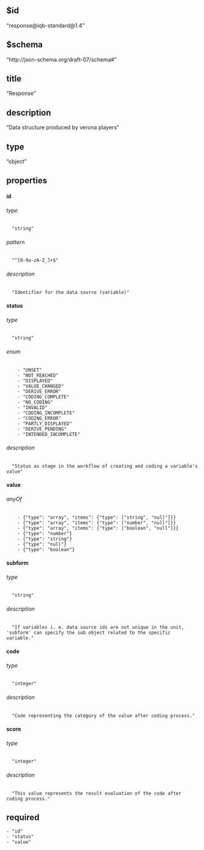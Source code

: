 ## $id 
  "response@iqb-standard@1.4"

## $schema 
  "http://json-schema.org/draft-07/schema#"

## title 
  "Response"

## description 
  "Data structure produced by verona players"

## type 
  "object"

## properties 
#### id 
###### type 
      "string"

###### pattern 
      "^[0-9a-zA-Z_]+$"

###### description 
      "Identifier for the data source (variable)"

#### status 
###### type 
      "string"

###### enum 
        - "UNSET"
        - "NOT_REACHED"
        - "DISPLAYED"
        - "VALUE_CHANGED"
        - "DERIVE_ERROR"
        - "CODING_COMPLETE"
        - "NO_CODING"
        - "INVALID"
        - "CODING_INCOMPLETE"
        - "CODING_ERROR"
        - "PARTLY_DISPLAYED"
        - "DERIVE_PENDING"
        - "INTENDED_INCOMPLETE"
###### description 
      "Status as stage in the workflow of creating and coding a variable's value"

#### value 
###### anyOf 
        - {"type": "array", "items": {"type": ["string", "null"]}}
        - {"type": "array", "items": {"type": ["number", "null"]}}
        - {"type": "array", "items": {"type": ["boolean", "null"]}}
        - {"type": "number"}
        - {"type": "string"}
        - {"type": "null"}
        - {"type": "boolean"}
#### subform 
###### type 
      "string"

###### description 
      "If variables i. e. data source ids are not unique in the unit, 'subform' can specify the sub object related to the specific variable."

#### code 
###### type 
      "integer"

###### description 
      "Code representing the category of the value after coding process."

#### score 
###### type 
      "integer"

###### description 
      "This value represents the result evaluation of the code after coding process."

## required 
    - "id"
    - "status"
    - "value"
